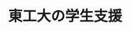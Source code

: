 ﻿---
title: "東工大の学生支援"
category: "その他"
vol: 70
interviewee: ""
url: ""
tags: ["今号","サポート","機関","読者"]
pdf: "70-2-gakuseishien.pdf"
career: ""
preface: "東工大の学生は、誰もが何かしらの援助を受けながらキャン70-2-gakuseishien.pdfライフを送っている。しかし、各機関が提供している支援について十分に知り、活用できている学生は少ないだろう。今号の特別企画では、東工大で学生のサポートを担う三つの部署、学生支援課の草彅課長、東工大生協の毎田前専務理事、学生支援GPの山田特任准教授に取材し、伺った話をもとに東工大で行われている学生支援活動をまとめた。読者がさまざまな支援を知り、より快適な大学生活を送れるようになることを願う。"
---
